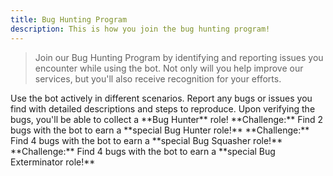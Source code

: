 ```yaml
---
title: Bug Hunting Program
description: This is how you join the bug hunting program!
---
```

> Join our Bug Hunting Program by identifying and reporting issues you encounter while using the bot. Not only will you help improve our services, but you'll also receive recognition for your efforts.

<Steps>
  <Step title="First Step">
    Use the bot actively in different scenarios.
  </Step>
  <Step title="Second Step">
    Report any bugs or issues you find with detailed descriptions and steps to reproduce.
  </Step>
  <Step title="Third Step">
    Upon verifying the bugs, you'll be able to collect a **Bug Hunter** role!
  </Step>
</Steps>

<AccordionGroup>
  <Accordion title="Tier 1 | Bug Hunter">
    **Challenge:** Find 2 bugs with the bot to earn a **special Bug Hunter role!**


  </Accordion>

  <Accordion title="Tier 2 | Bug Squasher">
    **Challenge:** Find 4 bugs with the bot to earn a **special Bug Squasher role!**
  </Accordion>

  <Accordion title="Tier 3 | Bug Exterminator">
    **Challenge:** Find 4 bugs with the bot to earn a **special Bug Exterminator role!**
  </Accordion>
</AccordionGroup>